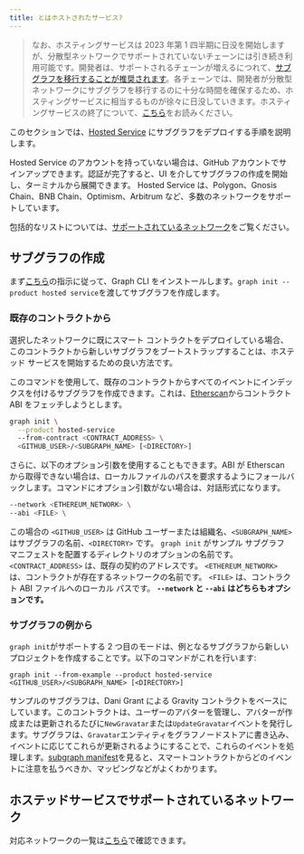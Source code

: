 ```yaml
---
title: とはホストされたサービス?
---
```


> なお、ホスティングサービスは 2023 年第 1 四半期に日没を開始しますが、分散型ネットワークでサポートされていないチェーンには引き続き利用可能です。開発者は、サポートされるチェーンが増えるにつれて、[サブグラフを移行することが推奨されます](https://thegraph.com/blog/how-to-migrate-ethereum-subgraph)。各チェーンでは、開発者が分散型ネットワークにサブグラフを移行するのに十分な時間を確保するため、ホスティングサービスに相当するものが徐々に日没していきます。ホスティングサービスの終了について、[こちら](https://thegraph.com/blog/sunsetting-hosted-service)をお読みください。

このセクションでは、[Hosted Service](https://thegraph.com/hosted-service/) にサブグラフをデプロイする手順を説明します。

Hosted Service のアカウントを持っていない場合は、GitHub アカウントでサインアップできます。認証が完了すると、UI を介してサブグラフの作成を開始し、ターミナルから展開できます。 Hosted Service は、Polygon、Gnosis Chain、BNB Chain、Optimism、Arbitrum など、多数のネットワークをサポートしています。

包括的なリストについては、[サポートされているネットワーク](/developing/supported-networks/#hosted-service)をご覧ください。

## サブグラフの作成

まず[こちら](/developing/defining-a-subgraph)の指示に従って、Graph CLI をインストールします。`graph init --product hosted service`を渡してサブグラフを作成します。

### 既存のコントラクトから

選択したネットワークに既にスマート コントラクトをデプロイしている場合、このコントラクトから新しいサブグラフをブートストラップすることは、ホステッド サービスを開始するための良い方法です。

このコマンドを使用して、既存のコントラクトからすべてのイベントにインデックスを付けるサブグラフを作成できます。これは、[Etherscan](https://etherscan.io/)からコントラクト ABI をフェッチしようとします。

```sh
graph init \
  --product hosted-service
  --from-contract <CONTRACT_ADDRESS> \
  <GITHUB_USER>/<SUBGRAPH_NAME> [<DIRECTORY>]
```

さらに、以下のオプション引数を使用することもできます。ABI が Etherscan から取得できない場合は、ローカルファイルのパスを要求するようにフォールバックします。コマンドにオプション引数がない場合は、対話形式になります。

```sh
--network <ETHEREUM_NETWORK> \
--abi <FILE> \
```

この場合の `<GITHUB_USER>` は GitHub ユーザーまたは組織名、`<SUBGRAPH_NAME>` はサブグラフの名前、`<DIRECTORY>` です。 `graph init` がサンプル サブグラフ マニフェストを配置するディレクトリのオプションの名前です。 `<CONTRACT_ADDRESS>` は、既存の契約のアドレスです。 `<ETHEREUM_NETWORK>` は、コントラクトが存在するネットワークの名前です。 `<FILE>` は、コントラクト ABI ファイルへのローカル パスです。 **`--network` と `--abi` はどちらもオプションです。**

### サブグラフの例から

`graph init`がサポートする 2 つ目のモードは、例となるサブグラフから新しいプロジェクトを作成することです。以下のコマンドがこれを行います:

```
graph init --from-example --product hosted-service <GITHUB_USER>/<SUBGRAPH_NAME> [<DIRECTORY>]
```

サンプルのサブグラフは、Dani Grant による Gravity コントラクトをベースにしています。このコントラクトは、ユーザーのアバターを管理し、アバターが作成または更新されるたびに`NewGravatar`または`UpdateGravatar`イベントを発行します。サブグラフは、`Gravatar`エンティティをグラフノードストアに書き込み、イベントに応じてこれらが更新されるようにすることで、これらのイベントを処理します。[subgraph manifest](/developer/create-subgraph-hosted#the-subgraph-manifest)を見ると、スマートコントラクトからどのイベントに注意を払うべきか、マッピングなどがよくわかります。

## ホステッドサービスでサポートされているネットワーク

対応ネットワークの一覧は[こちら](/developing/supported-networks)で確認できます。
